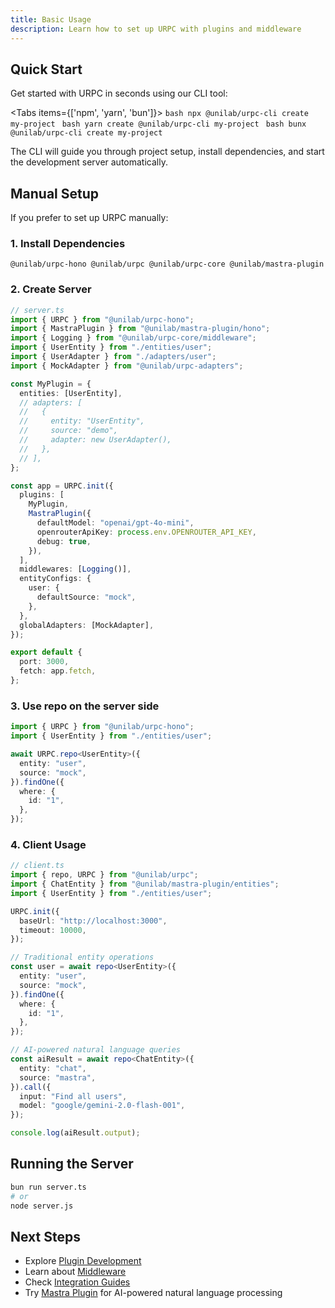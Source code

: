```yaml
---
title: Basic Usage
description: Learn how to set up URPC with plugins and middleware
---
```


## Quick Start

Get started with URPC in seconds using our CLI tool:

<Tabs items={['npm', 'yarn', 'bun']}>
  <Tab>
    ```bash
    npx @unilab/urpc-cli create my-project
    ```
  </Tab>
  <Tab>
    ```bash
    yarn create @unilab/urpc-cli my-project
    ```
  </Tab>
  <Tab>
    ```bash
    bunx @unilab/urpc-cli create my-project
    ```
  </Tab>
</Tabs>

The CLI will guide you through project setup, install dependencies, and start the development server automatically.

## Manual Setup

If you prefer to set up URPC manually:

### 1. Install Dependencies

```package-install
@unilab/urpc-hono @unilab/urpc @unilab/urpc-core @unilab/mastra-plugin
```

### 2. Create Server

```typescript
// server.ts
import { URPC } from "@unilab/urpc-hono";
import { MastraPlugin } from "@unilab/mastra-plugin/hono";
import { Logging } from "@unilab/urpc-core/middleware";
import { UserEntity } from "./entities/user";
import { UserAdapter } from "./adapters/user";
import { MockAdapter } from "@unilab/urpc-adapters";

const MyPlugin = {
  entities: [UserEntity],
  // adapters: [
  //   {
  //     entity: "UserEntity",
  //     source: "demo",
  //     adapter: new UserAdapter(),
  //   },
  // ],
};

const app = URPC.init({
  plugins: [
    MyPlugin,
    MastraPlugin({
      defaultModel: "openai/gpt-4o-mini",
      openrouterApiKey: process.env.OPENROUTER_API_KEY,
      debug: true,
    }),
  ],
  middlewares: [Logging()],
  entityConfigs: {
    user: {
      defaultSource: "mock",
    },
  },
  globalAdapters: [MockAdapter],
});

export default {
  port: 3000,
  fetch: app.fetch,
};
```

### 3. Use repo on the server side

```typescript
import { URPC } from "@unilab/urpc-hono";
import { UserEntity } from "./entities/user";

await URPC.repo<UserEntity>({
  entity: "user",
  source: "mock",
}).findOne({
  where: {
    id: "1",
  },
});
```

### 4. Client Usage

```typescript
// client.ts
import { repo, URPC } from "@unilab/urpc";
import { ChatEntity } from "@unilab/mastra-plugin/entities";
import { UserEntity } from "./entities/user";

URPC.init({
  baseUrl: "http://localhost:3000",
  timeout: 10000,
});

// Traditional entity operations
const user = await repo<UserEntity>({
  entity: "user",
  source: "mock",
}).findOne({
  where: {
    id: "1",
  },
});

// AI-powered natural language queries
const aiResult = await repo<ChatEntity>({
  entity: "chat",
  source: "mastra",
}).call({
  input: "Find all users",
  model: "google/gemini-2.0-flash-001",
});

console.log(aiResult.output);
```

## Running the Server

```bash
bun run server.ts
# or
node server.js
```

## Next Steps

- Explore [Plugin Development](/docs/plugins/creating-plugins)
- Learn about [Middleware](/docs/middleware/logging)
- Check [Integration Guides](/docs/integrations/next)
- Try [Mastra Plugin](/docs/plugins/mastra) for AI-powered natural language processing
